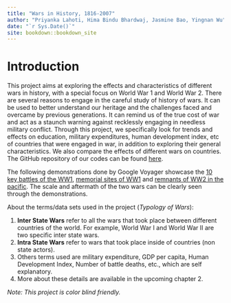 ```yaml
--- 
title: "Wars in History, 1816-2007"
author: "Priyanka Lahoti, Hima Bindu Bhardwaj, Jasmine Bao, Yingnan Wu"
date: "`r Sys.Date()`"
site: bookdown::bookdown_site
---
```


# Introduction

This project aims at exploring the effects and characteristics of different wars in history, with a special focus on World War 1 and World War 2. There are several reasons to engage in the careful study of history of wars. It can be used to better understand our heritage and the challenges faced and overcame by previous generations. It can remind us of the true cost of war and act as a staunch warning against recklessly engaging in needless military conflict. Through this project, we specifically look for trends and effects on education, military expenditures, human development index, etc of countries that were engaged in war, in addition to exploring their general characteristics. We also compare the effects of different wars on countries. The GitHub repository of our codes can be found [here](https://github.com/wuyn639/warsinhistory).


The following demonstrations done by Google Voyager showcase the [10 key battles of the WW1](https://earth.google.com/web/@42.15682,12.110757,588a,16044031d,35y,0h,0t,0r/data=CjASLhIgYTJiOWU3YzdiYjRkMTFlODgzNDYxNzYyZTMyZDQ3MWQiCnZveV9zcGxhc2g), [memorial sites of WW1](https://earth.google.com/web/@2.11911094,-176.05298846,-4785.58516043a,11790687.0755d,35y,0h,0t,0r/data=CjASLhIgNDMxMzZkMGNjMzNmMTFlODk1OTkxOWQ3NmM5MTcwNzciCmdjc19saXN0XzA) and [remnants of WW2 in the pacific](https://earth.google.com/web/@2.11911094,-176.05298846,-4785.58516043a,11790687.0755d,35y,0h,0t,0r/data=CjASLhIgYzBjZDY0YzBjYmRhMTFlODlmNDYwNzE1NjE5ZDE0MWMiCnZveV9zcGxhc2g). The scale and aftermath of the two wars can be clearly seen through the demonstrations.


About the terms/data sets used in the project (*Typology of Wars*):

1. **Inter State Wars** refer to all the wars that took place between different countries of the world. For example, World War I and World War II are two specific inter state wars.
2. **Intra State Wars** refer to wars that took place inside of countries (non state actors).
3. Others terms used are military expenditure, GDP per capita, Human Development Index, Number of battle deaths, etc., which are self explanatory.
4. More about these details are available in the upcoming chapter 2.
 
*Note: This project is color blind friendly.*
